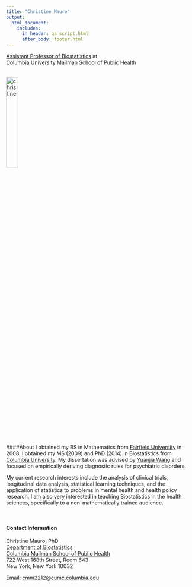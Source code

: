 ```yaml
---
title: "Christine Mauro"
output:
  html_document:
    includes:
      in_header: ga_script.html
      after_body: footer.html
---
```


<link rel="stylesheet" href="academicons.css"/>
<link rel="stylesheet" href="styles.css" type="text/css">

[Assistant Professor of Biostatistics](https://www.mailman.columbia.edu/people/our-faculty/cmm2212) at <br>
Columbia University Mailman School of Public Health 

<br><img src="images/cm1.jpg" alt="christine" style="width:25%"><br>

####About 
I obtained my BS in Mathematics from [Fairfield University](https://www.fairfield.edu/) in 2008. I obtained my MS (2009) and PhD (2014) in Biostatistics from [Columbia University](http://www.mailman.columbia.edu/academic-departments/biostatistics). My dissertation was advised by [Yuanjia Wang](http://blogs.cuit.columbia.edu/yw2016/) and focused on empirically deriving diagnostic rules for psychiatric disorders.

My current research interests include the analysis of clinical trials, longitudinal data analysis, statistical learning techniques, and the application of statistics to problems in mental health and health policy research. I am also very interested in teaching Biostatistics in the health sciences, specifically to a non-mathematically trained audience.

<br>
    
#### Contact Information

Christine Mauro, PhD  
[Department of Biostatistics](http://www.mailman.columbia.edu/academic-departments/biostatistics)  
[Columbia Mailman School of Public Health](http://www.mailman.columbia.edu/)  
722 West 168th Street, Room 643  
New York, New York 10032  

Email: [cmm2212@cumc.columbia.edu](mailto:cmm2212@cumc.columbia.edu)  